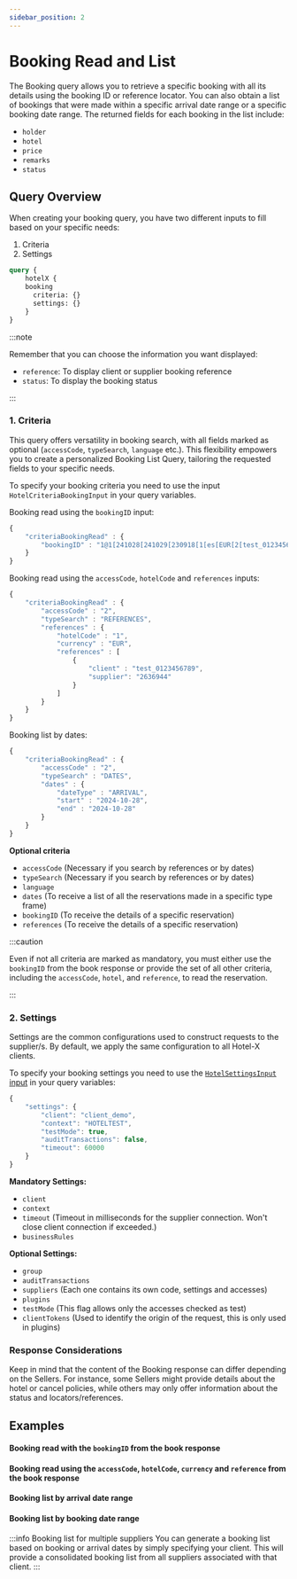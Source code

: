 ```yaml
---
sidebar_position: 2
---
```



# Booking Read and List

The Booking query allows you to retrieve a specific booking with all its details using the booking ID or reference locator. You can also obtain a list of bookings that were made within a specific arrival date range or a specific booking date range. The returned fields for each booking in the list include:

* `holder`
* `hotel`
* `price`
* `remarks`
* `status`

## Query Overview

When creating your booking query, you have two different inputs to fill based on your specific needs:

1. Criteria
2. Settings

```graphql
query {
    hotelX {
    booking
      criteria: {}
      settings: {}
	}
}
```
<CautionSettingsHotelX />

:::note

Remember that you can choose the information you want displayed:
* `reference`: To display client or supplier booking reference
* `status`: To display the booking status

:::

### 1. Criteria 

This query offers versatility in booking search, with all fields marked as optional (`accessCode`, `typeSearch`, `language` etc.). This flexibility empowers you to create a personalized Booking List Query, tailoring the requested fields to your specific needs. 

To specify your booking criteria you need to use the input `HotelCriteriaBookingInput` in your query variables.

Booking read using the `bookingID` input:

```js
{
    "criteriaBookingRead" : {
        "bookingID" : "1@1[241028[241029[230918[1[es[EUR[2[test_0123456789[2596391"
    }
}
```

Booking read using the `accessCode`, `hotelCode` and `references` inputs:

```js
{
    "criteriaBookingRead" : {
        "accessCode" : "2",
        "typeSearch" : "REFERENCES",
        "references" : {
            "hotelCode" : "1",
            "currency" : "EUR",
            "references" : [
                {
                    "client" : "test_0123456789",
                    "supplier": "2636944"
                }
            ]
        }
    }
}
```

Booking list by dates: 

```js
{
    "criteriaBookingRead" : {
        "accessCode" : "2",
        "typeSearch" : "DATES",
        "dates" : {
            "dateType" : "ARRIVAL",
            "start" : "2024-10-28",
            "end" : "2024-10-28"
        }
    }
}
```

**Optional criteria**
* `accessCode` (Necessary if you search by references or by dates)
* `typeSearch` (Necessary if you search by references or by dates)
* `language`
* `dates` (To receive a list of all the reservations made in a specific type frame)
* `bookingID` (To receive the details of a specific reservation)
* `references` (To receive the details of a specific reservation)

:::caution

Even if not all criteria are marked as mandatory, you must either use the `bookingID` from the book response or provide the set of all other criteria, including the `accessCode`, `hotel`, and `reference`, to read the reservation.

:::

### 2. Settings 

Settings are the common configurations used to construct requests to the supplier/s. By default, we apply the same configuration to all Hotel-X clients.

To specify your booking settings you need to use the [`HotelSettingsInput` input](/api/types/inputs/hotel-settings-input) in your query variables:

```js
{
	"settings": {
		"client": "client_demo",
		"context": "HOTELTEST",
		"testMode": true,
		"auditTransactions": false,
		"timeout": 60000
	}
}
```

**Mandatory Settings:**
* `client`
* `context`
* `timeout` (Timeout in milliseconds for the supplier connection. Won't close client connection if exceeded.)
* `businessRules`

**Optional Settings:**
* `group`
* `auditTransactions` 
* `suppliers` (Each one contains its own code, settings and accesses)
* `plugins`
* `testMode` (This flag allows only the accesses checked as test)
* `clientTokens` (Used to identify the origin of the request, this is only used in plugins)


### Response Considerations

Keep in mind that the content of the Booking response can differ depending on the Sellers. For instance, some Sellers might provide details about the hotel or cancel policies, while others may only offer information about the status and locators/references.


## Examples

#### Booking read with the `bookingID` from the book response

<GraphqlSample query={bookingQuery} variables={bookingByBookingIDVariables} />

#### Booking read using the `accessCode`, `hotelCode`, `currency` and `reference` from the book response

<GraphqlSample query={bookingQuery} variables={bookingByReferenceVariables} />

#### Booking list by arrival date range

<GraphqlSample query={bookingQuery} variables={bookingByArrivalDatesVariables} />

#### Booking list by booking date range

<GraphqlSample query={bookingQuery} variables={bookingByBookingDatesVariables} />

:::info Booking list for multiple suppliers
You can generate a booking list based on booking or arrival dates by simply specifying your client. This will provide a consolidated booking list from all suppliers associated with that client.
:::